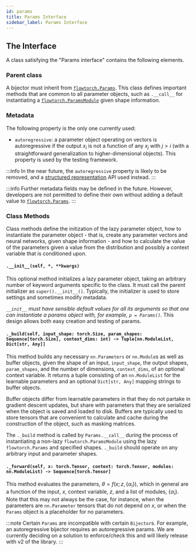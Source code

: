 ```yaml
---
id: params
title: Params Interface
sidebar_label: Params Interface
---
```


## The Interface
A class satisfying the "Params interface" contains the following elements.

### Parent class
A bijector must inherit from [`flowtorch.Params`](https://github.com/stefanwebb/flowtorch/blob/master/flowtorch/param.py). This class defines important methods that are common to all parameter objects, such as `.__call__` for instantiating a [`flowtorch.ParamsModule`](https://github.com/stefanwebb/flowtorch/blob/master/flowtorch/param.py) given shape information.

### Metadata
The following property is the only one currently used:
* `autoregressive`: a parameter object operating on vectors is autoregressive if the output $x_i$ is not a function of any $x_j$ with $j>i$ (with a straightforward generalization to higher-dimensional objects). This property is used by the testing framework.

:::info
In the near future, the `autoregressive` property is likely to be removed, and a [structured representation](/users/structure) API used instead.
:::

:::info
Further metadata fields may be defined in the future. However, developers are not permitted to define their own without adding a default value to [`flowtorch.Params`](https://github.com/stefanwebb/flowtorch/blob/master/flowtorch/param.py).
:::

### Class Methods
Class methods define the initization of the lazy parameter object, how to instantiate the parameter object - that is, create any parameter vectors and neural networks, given shape information - and how to calculate the value of the parameters given a value from the distribution and possibly a context variable that is conditioned upon.

#### `.__init__(self, *, **kwargs)`
This optional method initializes a lazy parameter object, taking an arbitrary number of keyword arguments specific to the class. It must call the parent initializer as `super().__init__()`. Typically, the initializer is used to store settings and sometimes modify metadata. 

*`__init__` must have sensible default values for all its arguments so that one can instantiate a params object with, for example, `p = Params()`.* This design allows both easy creation and testing of params.

#### `._build(self, input_shape: torch.Size, param_shapes: Sequence[torch.Size], context_dims: int) -> Tuple[nn.ModuleList, Dict[str, Any]]`
This method builds any necessary `nn.Parameters` or `nn.Module`s as well as buffer objects, given the shape of an input, `input_shape`, the output shapes, `param_shapes`, and the number of dimensions, `context_dims`, of an optional context variable. It returns a tuple consisting of an `nn.ModuleList` for the learnable parameters and an optional `Dict[str, Any]` mapping strings to buffer objects.

Buffer objects differ from learnable parameters in that they do not partake in gradient descent updates, but share with parameters that they are serialized when the object is saved and loaded to disk. Buffers are typically used to store tensors that are convenient to calculate and cache during the construction of the object, such as masking matrices.

The `._build` method is called by `Params.__call__` during the process of instantiating a non-lazy `flowtorch.ParamsModule` using the lazy `flowtorch.Params` and specified shapes. `._build` should operate on any arbitrary input and parameter shapes.

#### `._forward(self, x: torch.Tensor, context: torch.Tensor, modules: nn.ModuleList) -> Sequence[torch.Tensor]`
This method evaluates the parameters, $\theta=f(x;z,\{\alpha_i\})$, which in general are a function of the input, $x$, context variable, $z$, and a list of modules, $\{\alpha_i\}$. Note that this may not always be the case, for instance, when the parameters are `nn.Parameter` tensors that do not depend on $x$, or when the `Params` object is a placeholder for no parameters.

:::note
Certain `Params` are incompatible with certain `Bijector`s. For example, an autoregressive bijector requires an autoregressive params. We are currently deciding on a solution to enforce/check this and will likely release with v2 of the library.
:::